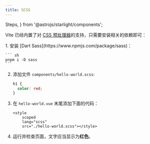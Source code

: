 ```yaml
---
title: SCSS
---
```


  Steps,
} from '@astrojs/starlight/components';

Vite 已经内置了对 [CSS 预处理器](https://cn.vitejs.dev/guide/features.html#css-pre-processors)的支持，只需要安装相关的依赖即可：

<Steps>
1. 安装 [Dart Sass](https://www.npmjs.com/package/sass)：

    ``` sh
    pnpm i -D sass
    ```

2. 添加文件 `components/hello-world.scss`:

    ``` scss title="components/hello-world.scss"
    h1 {
      color: red;
    }
    ```

3. 在 `hello-world.vue` 末尾添加下面的代码：

    ``` vue title="hello-world.vue" ins={1-4}
    <style
        scoped
        lang="scss"
        src="./hello-world.scss"></style>
    ```

4. 运行并检查页面，文字应当显示为**红色**。
</Steps>
